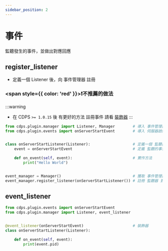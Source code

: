 ```yaml
---
sidebar_position: 2
---
```


# 事件
監聽發生的事件，並做出對應回應

## register_listener
- 定義一個 Listener 後，向 事件管理器 註冊
### <span style={{ color: 'red' }}>❗不推薦的做法</span>
:::warning
- 在 CDPS `>= 1.0.15` 後 有更好的方法 註冊事件 請看 [裝飾器](#event_listener)
:::
```py
from cdps.plugin.manager import Listener, Manager        # 導入 事件管理器 及 Listener(抽象)
from cdps.plugin.events import onServerStartEvent        # 導入 伺服器啟動 事件


class onServerStartListener(Listener):                   # 定義一個 監聽器
    event = onServerStartEvent                           # 定義 監聽的事件

    def on_event(self, event):                           # 實作方法
        print("Hello World")


event_manager = Manager()                                # 獲取 事件管理器 實例
event_manager.register_listener(onServerStartListener()) # 註冊 監聽器 到 事件管理器
```

## event_listener
```py
from cdps.plugin.events import onServerStartEvent
from cdps.plugin.manager import Listener, event_listener


@event_listener(onServerStartEvent)                      # 裝飾器
class onServerStartListener(Listener):

    def on_event(self, event):
        print(event.pid)
```